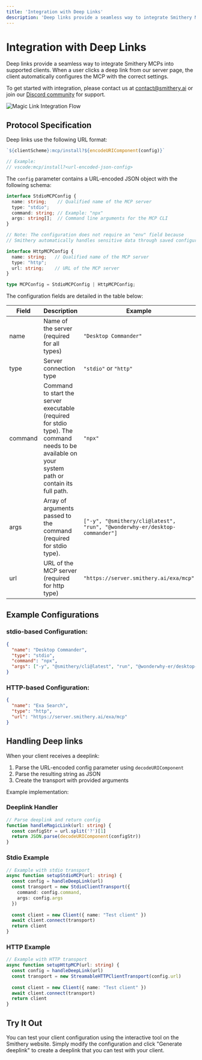 ```yaml
---
title: 'Integration with Deep Links'
description: 'Deep links provide a seamless way to integrate Smithery MCPs into supported clients.'
---
```


# Integration with Deep Links

Deep links provide a seamless way to integrate Smithery MCPs into supported clients. 
When a user clicks a deep link from our server page, the client automatically configures the MCP with the correct settings.

To get started with integration, please contact us at contact@smithery.ai or join our [Discord community](https://discord.gg/sKd9uycgH9) for support.

![Magic Link Integration Flow](/images/magic_link_flow.png)

## Protocol Specification

Deep links use the following URL format:
```typescript
`${clientScheme}:mcp/install?${encodeURIComponent(config)}`

// Example:
// vscode:mcp/install?<url-encoded-json-config>
```

The `config` parameter contains a URL-encoded JSON object with the following schema:

```typescript
interface StdioMCPConfig {
  name: string;    // Qualified name of the MCP server
  type: "stdio";
  command: string; // Example: "npx"
  args: string[];  // Command line arguments for the MCP CLI
}

// Note: The configuration does not require an "env" field because
// Smithery automatically handles sensitive data through saved configurations.

interface HttpMCPConfig {
  name: string;   // Qualified name of the MCP server
  type: "http";
  url: string;    // URL of the MCP server
}

type MCPConfig = StdioMCPConfig | HttpMCPConfig;
```

The configuration fields are detailed in the table below:

| Field | Description | Example |
|-------|-------------|---------|
| name | Name of the server (required for all types) | `"Desktop Commander"` |
| type | Server connection type | `"stdio"` or `"http"` |
| command | Command to start the server executable (required for stdio type). The command needs to be available on your system path or contain its full path. | `"npx"` |
| args | Array of arguments passed to the command (required for stdio type). | `["-y", "@smithery/cli@latest", "run", "@wonderwhy-er/desktop-commander"]` |
| url | URL of the MCP server (required for http type) | `"https://server.smithery.ai/exa/mcp"` |

## Example Configurations

### stdio-based Configuration:
```json
{
  "name": "Desktop Commander",
  "type": "stdio",
  "command": "npx",
  "args": ["-y", "@smithery/cli@latest", "run", "@wonderwhy-er/desktop-commander"]
}
```

### HTTP-based Configuration:
```json
{
  "name": "Exa Search",
  "type": "http",
  "url": "https://server.smithery.ai/exa/mcp"
}
```

## Handling Deep links

When your client receives a deeplink:

1. Parse the URL-encoded config parameter using `decodeURIComponent`
2. Parse the resulting string as JSON
3. Create the transport with provided arguments

Example implementation:

### Deeplink Handler

```typescript
// Parse deeplink and return config
function handleMagicLink(url: string) {
  const configStr = url.split('?')[1]
  return JSON.parse(decodeURIComponent(configStr))
}
```

### Stdio Example

```typescript
// Example with stdio transport
async function setupStdioMCP(url: string) {
  const config = handleDeepLink(url)
  const transport = new StdioClientTransport({
    command: config.command,
    args: config.args
  })
  
  const client = new Client({ name: "Test client" })
  await client.connect(transport)
  return client
}
```

### HTTP Example

```typescript
// Example with HTTP transport
async function setupHttpMCP(url: string) {
  const config = handleDeepLink(url)
  const transport = new StreamableHTTPClientTransport(config.url)
  
  const client = new Client({ name: "Test client" })
  await client.connect(transport)
  return client
}
```

## Try It Out

You can test your client configuration using the interactive tool on the Smithery website. Simply modify the configuration and click "Generate deeplink" to create a deeplink that you can test with your client.
